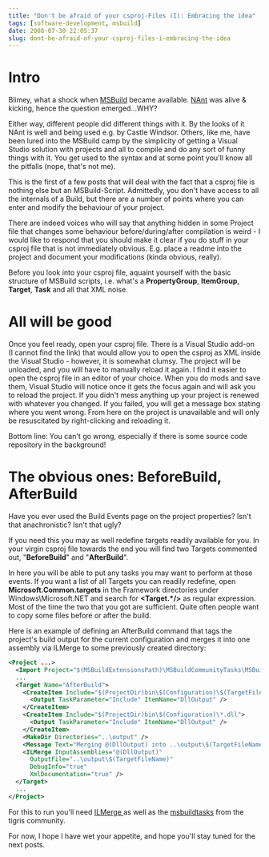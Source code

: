 ```yaml
---
title: "Don't be afraid of your csproj-Files (I): Embracing the idea"
tags: [software-development, msbuild]
date: 2008-07-30 22:05:37
slug: dont-be-afraid-of-your-csproj-files-i-embracing-the-idea
---
```


# Intro

Blimey, what a shock when [MSBuild](http://msdn.microsoft.com/en-us/library/0k6kkbsd.aspx) became available. [NAnt](http://nant.sourceforge.net/) was alive & kicking, hence the question emerged...WHY?

Either way, different people did different things with it. By the looks of it NAnt is well and being used e.g. by Castle Windsor. Others, like me, have been lured into the MSBuild camp by the simplicity of getting a Visual Studio solution with projects and all to compile and do any sort of funny things with it. You get used to the syntax and at some point you'll know all the pitfalls (nope, that's not me).

This is the first of a few posts that will deal with the fact that a csproj file is nothing else but an MSBuild-Script. Admittedly, you don't have access to all the internals of a Build, but there are a number of points where you can enter and modify the behaviour of your project.

There are indeed voices who will say that anything hidden in some Project file that changes some behaviour before/during/after compilation is weird - I would like to respond that you should make it clear if you do stuff in your csproj file that is not immediately obvious. E.g. place a readme into the project and document your modifications (kinda obvious, really).

Before you look into your csproj file, aquaint yourself with the basic structure of MSBuild scripts, i.e. what's a **PropertyGroup**, **ItemGroup**, **Target**, **Task** and all that XML noise.

# All will be good

Once you feel ready, open your csproj file. There is a Visual Studio add-on (I cannot find the link) that would allow you to open the csproj as XML inside the Visual Studio - however, it is somewhat clumsy. The project will be unloaded, and you will have to manually reload it again. I find it easier to open the csproj file in an editor of your choice. When you do mods and save them, Visual Studio will notice once it gets the focus again and will ask you to reload the project. If you didn't mess anything up your project is renewed with whatever you changed. If you failed, you will get a message box stating where you went wrong. From here on the project is unavailable and will only be resuscitated by right-clicking and reloading it. 

Bottom line: You can't go wrong, especially if there is some source code repository in the background!

# The obvious ones: BeforeBuild, AfterBuild

Have you ever used the Build Events page on the project properties? Isn't that anachronistic? Isn't that ugly?

If you need this you may as well redefine targets readily available for you. In your virgin csproj file towards the end you will find two Targets commented out, "**BeforeBuild**" and "**AfterBuild**".

In here you will be able to put any tasks you may want to perform at those events. If you want a list of all Targets you can readily redefine, open **Microsoft.Common.targets** in the Framework directories under Windows\Microsoft.NET and search for **&lt;Target.*/&gt;** as regular expression. Most of the time the two that you got are sufficient. Quite often people want to copy some files before or after the build. 

Here is an example of defining an AfterBuild command that tags the project's build output for the current configuration and merges it into one assembly via ILMerge to some previously created directory:

```xml
<Project ...>
  <Import Project="$(MSBuildExtensionsPath)\MSBuildCommunityTasks\MSBuild.Community.Tasks.Targets"/>
  ...
  <Target Name="AfterBuild">
    <CreateItem Include="$(ProjectDir)bin\$(Configuration)\$(TargetFileName)">
      <Output TaskParameter="Include" ItemName="DllOutput" />
    </CreateItem>
    <CreateItem Include="$(ProjectDir)bin\$(Configuration)\*.dll">
      <Output TaskParameter="Include" ItemName="DllOutput" />
    </CreateItem>
    <MakeDir Directories="..\output" />
    <Message Text="Merging @(DllOutput) into ..\output\$(TargetFileName)" />
    <ILMerge InputAssemblies="@(DllOutput)" 
      OutputFile="..\output\$(TargetFileName)"
      DebugInfo="true"
      XmlDocumentation="true" />
  </Target>
  ...
</Project>
```

For this to run you'll need [ILMerge ](http://research.microsoft.com/~mbarnett/ILMerge.aspx)as well as the 
[msbuildtasks](http://msbuildtasks.tigris.org/) from the tigris community.

For now, I hope I have wet your appetite, and hope you'll stay tuned for the next posts.